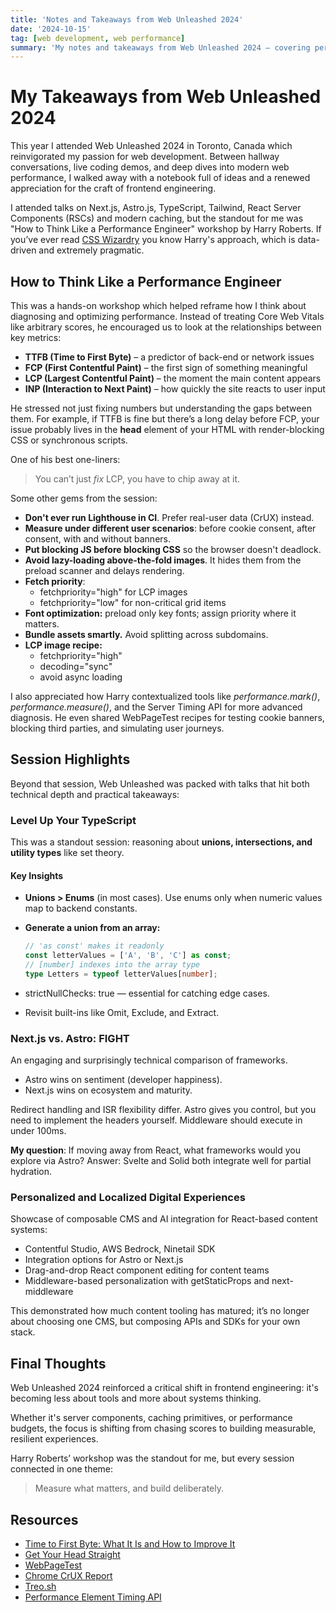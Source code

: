 ```yaml
---
title: 'Notes and Takeaways from Web Unleashed 2024'
date: '2024-10-15'
tag: [web development, web performance]
summary: 'My notes and takeaways from Web Unleashed 2024 — covering performance engineering, TypeScript tips, RSC forensics, and modern frontend patterns.'
---
```



# My Takeaways from Web Unleashed 2024

This year I attended Web Unleashed 2024 in Toronto, Canada which reinvigorated my passion for web development. Between hallway conversations, live coding demos, and deep dives into modern web performance, I walked away with a notebook full of ideas and a renewed appreciation for the craft of frontend engineering.

I attended talks on Next.js, Astro.js, TypeScript, Tailwind, React Server Components (RSCs) and modern caching, but the standout for me was "How to Think Like a Performance Engineer" workshop by Harry Roberts. If you’ve ever read <a href="https://csswizardry.com" target="_blank" rel="noopener noreferrer">CSS Wizardry</a> you know Harry's approach, which is data-driven and extremely pragmatic.

## How to Think Like a Performance Engineer

This was a hands-on workshop which helped reframe how I think about diagnosing and optimizing performance. Instead of treating Core Web Vitals like arbitrary scores, he encouraged us to look at the relationships between key metrics:

- **TTFB (Time to First Byte)** – a predictor of back-end or network issues
- **FCP (First Contentful Paint)** – the first sign of something meaningful
- **LCP (Largest Contentful Paint)** – the moment the main content appears
- **INP (Interaction to Next Paint)** – how quickly the site reacts to user input

He stressed not just fixing numbers but understanding the gaps between them. For example, if TTFB is fine but there’s a long delay before FCP, your issue probably lives in the **head** element of your HTML with render-blocking CSS or synchronous scripts.

One of his best one-liners:

> You can’t just _fix_ LCP, you have to chip away at it.

Some other gems from the session:

- **Don't ever run Lighthouse in CI**. Prefer real-user data (CrUX) instead.
- **Measure under different user scenarios**: before cookie consent, after consent, with and without banners.
- **Put blocking JS before blocking CSS** so the browser doesn't deadlock.
- **Avoid lazy-loading above-the-fold images**. It hides them from the preload scanner and delays rendering.
- **Fetch priority**:
  - fetchpriority="high" for LCP images
  - fetchpriority="low" for non-critical grid items
- **Font optimization:** preload only key fonts; assign priority where it matters.
- **Bundle assets smartly.** Avoid splitting across subdomains.
- **LCP image recipe:**
  - fetchpriority="high"
  - decoding="sync"
  - avoid async loading

I also appreciated how Harry contextualized tools like _performance.mark()_, _performance.measure()_, and the Server Timing API for more advanced diagnosis. He even shared WebPageTest recipes for testing cookie banners, blocking third parties, and simulating user journeys.

## Session Highlights

Beyond that session, Web Unleashed was packed with talks that hit both technical depth and practical takeaways:

### Level Up Your TypeScript

This was a standout session: reasoning about **unions, intersections, and utility types** like set theory.

#### Key Insights

- **Unions > Enums** (in most cases).
  Use enums only when numeric values map to backend constants.
- **Generate a union from an array:**

  ```ts
  // 'as const' makes it readonly
  const letterValues = ['A', 'B', 'C'] as const;
  // [number] indexes into the array type
  type Letters = typeof letterValues[number];
  ```

- strictNullChecks: true — essential for catching edge cases.
- Revisit built-ins like Omit, Exclude, and Extract.

### Next.js vs. Astro: FIGHT

An engaging and surprisingly technical comparison of frameworks.

- Astro wins on sentiment (developer happiness).
- Next.js wins on ecosystem and maturity.

Redirect handling and ISR flexibility differ. Astro gives you control, but you need to implement the headers yourself. Middleware should execute in under 100ms.

**My question**:
If moving away from React, what frameworks would you explore via Astro?
Answer: Svelte and Solid both integrate well for partial hydration.

### Personalized and Localized Digital Experiences

Showcase of composable CMS and AI integration for React-based content systems:

- Contentful Studio, AWS Bedrock, Ninetail SDK
- Integration options for Astro or Next.js
- Drag-and-drop React component editing for content teams
- Middleware-based personalization with getStaticProps and next-middleware

This demonstrated how much content tooling has matured; it’s no longer about choosing one CMS, but composing APIs and SDKs for your own stack.

## Final Thoughts

Web Unleashed 2024 reinforced a critical shift in frontend engineering: it's becoming less about tools and more about systems thinking.

Whether it's server components, caching primitives, or performance budgets,
the focus is shifting from chasing scores to building measurable, resilient experiences.

Harry Roberts’ workshop was the standout for me, but every session connected in one theme:

> Measure what matters, and build deliberately.

## Resources

- [Time to First Byte: What It Is and How to Improve It](https://csswizardry.com/2019/08/time-to-first-byte-what-it-is-and-why-it-matters/)
- [Get Your Head Straight](https://speakerdeck.com/csswizardry/get-your-head-straight)
- [WebPageTest](https://webpagetest.org)
- [Chrome CrUX Report](https://developer.chrome.com/docs/crux/)
- [Treo.sh](https://treo.sh)
- [Performance Element Timing API](https://developer.mozilla.org/en-US/docs/Web/API/Element_timing)
